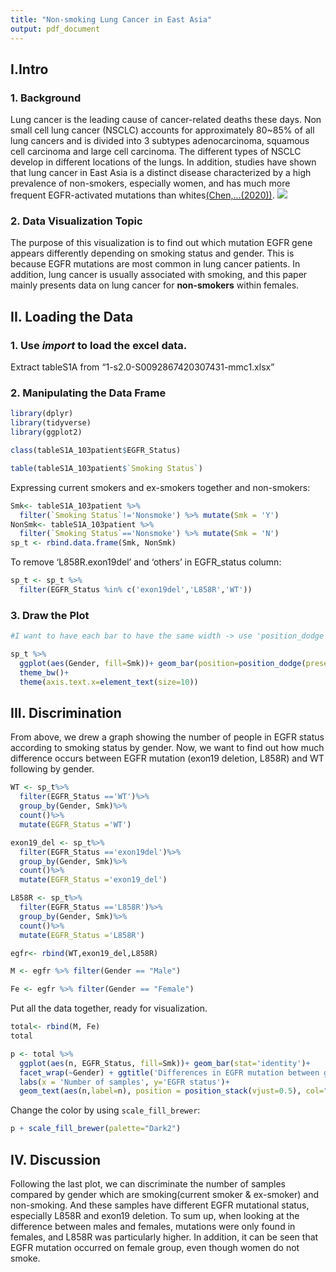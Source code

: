 ---
title: "Non-smoking Lung Cancer in East Asia"
output: pdf_document
---

## I.Intro
### 1. Background
Lung cancer is the leading cause of cancer-related deaths these days. Non small cell lung cancer (NSCLC) accounts for approximately 80~85% of all lung cancers and is divided into 3 subtypes adenocarcinoma, squamous cell carcinoma and large cell carcinoma. The different types of NSCLC develop in different locations of the lungs. In addition, studies have shown that lung cancer in East Asia is a distinct disease characterized by a high prevalence of non-smokers, especially women, and has much more frequent EGFR-activated mutations than whites[(Chen,...(2020))](https://www.sciencedirect.com/science/article/pii/S0092867420307431#mmc4).
<img src='https://media.springernature.com/lw685/springer-static/image/art%3A10.1038%2F513S2a/MediaObjects/41586_2014_BF513S2a_Figb_HTML.jpg?as=webp' width='auto'>

### 2. Data Visualization Topic
The purpose of this visualization is to find out which mutation EGFR gene appears differently depending on smoking status and gender. This is because EGFR mutations are most common in lung cancer patients. In addition, lung cancer is usually associated with smoking, and this paper mainly presents data on lung cancer for **non-smokers** within females.

## II. Loading the Data
### 1. Use *import* to load the excel data.

Extract tableS1A from "1-s2.0-S0092867420307431-mmc1.xlsx"

### 2. Manipulating the Data Frame
```{r}
library(dplyr)
library(tidyverse)
library(ggplot2)
```

```{r}
class(tableS1A_103patient$EGFR_Status)
```

```{r}
table(tableS1A_103patient$`Smoking Status`)
```

Expressing current smokers and ex-smokers together and non-smokers:
```{r}
Smk<- tableS1A_103patient %>% 
  filter(`Smoking Status`!='Nonsmoke') %>% mutate(Smk = 'Y')
NonSmk<- tableS1A_103patient %>% 
  filter(`Smoking Status`=='Nonsmoke') %>% mutate(Smk = 'N')
sp_t <- rbind.data.frame(Smk, NonSmk)
```

To remove 'L858R.exon19del' and 'others' in EGFR_status column:
```{r}
sp_t <- sp_t %>%
  filter(EGFR_Status %in% c('exon19del','L858R','WT'))
```

### 3. Draw the Plot

```{r}
#I want to have each bar to have the same width -> use 'position_dodge'

sp_t %>% 
  ggplot(aes(Gender, fill=Smk))+ geom_bar(position=position_dodge(preserve = 'single'), colour="black")+ 
  theme_bw()+ 
  theme(axis.text.x=element_text(size=10))
```

## III. Discrimination
From above, we drew a graph showing the number of people in EGFR status according to smoking status by gender.
Now, we want to find out how much difference occurs between EGFR mutation (exon19 deletion, L858R) and WT following by gender.

```{r}
WT <- sp_t%>% 
  filter(EGFR_Status =='WT')%>% 
  group_by(Gender, Smk)%>%
  count()%>% 
  mutate(EGFR_Status ='WT')

exon19_del <- sp_t%>% 
  filter(EGFR_Status =='exon19del')%>% 
  group_by(Gender, Smk)%>%
  count()%>%
  mutate(EGFR_Status ='exon19_del')

L858R <- sp_t%>% 
  filter(EGFR_Status =='L858R')%>% 
  group_by(Gender, Smk)%>%
  count()%>%
  mutate(EGFR_Status ='L858R')
```

```{r}
egfr<- rbind(WT,exon19_del,L858R)
```

```{r}
M <- egfr %>% filter(Gender == "Male") 
```

```{r}
Fe <- egfr %>% filter(Gender == "Female") 
```
Put all the data together, ready for visualization.
```{r}
total<- rbind(M, Fe)
total
```

```{r}
p <- total %>%
  ggplot(aes(n, EGFR_Status, fill=Smk))+ geom_bar(stat='identity')+
  facet_wrap(~Gender) + ggtitle('Differences in EGFR mutation between genders according to smoking status') + theme(plot.title = element_text(size = 11, face = "bold"))+ 
  labs(x = 'Number of samples', y='EGFR status')+ 
  geom_text(aes(n,label=n), position = position_stack(vjust=0.5), col="white",size=3)
```

Change the color by using `scale_fill_brewer`:
```{r}
p + scale_fill_brewer(palette="Dark2")
```

## IV. Discussion
Following the last plot, we can discriminate the number of samples compared by gender which are smoking(current smoker & ex-smoker) and non-smoking. And these samples have different EGFR mutational status, especially L858R and exon19 deletion. To sum up, when looking at the difference between males and females, mutations were only found in females, and L858R was particularly higher. In addition, it can be seen that EGFR mutation occurred on female group, even though women do not smoke. 
